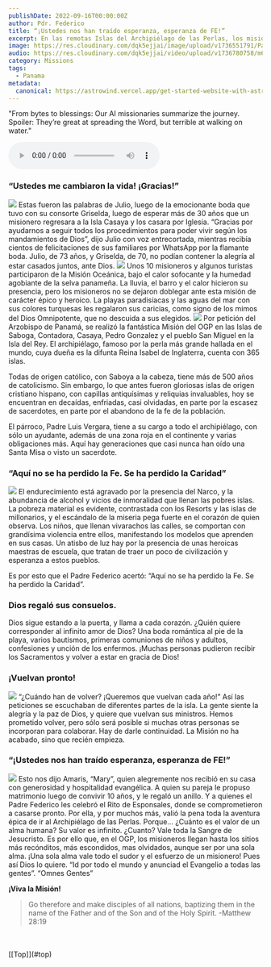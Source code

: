 ```yaml
---
publishDate: 2022-09-16T00:00:00Z
author: Pdr. Federico
title: “¡Ustedes nos han traído esperanza, esperanza de FE!”
excerpt: En las remotas Islas del Archipiélago de las Perlas, los misioneros del Omnes Gentes Project transformaron vidas a través del amor de Dios. Desde bodas esperadas por más de 30 años hasta bautismos y primeras comuniones, la misión trajo consuelo y esperanza a una comunidad marcada por la pobreza y la violencia. A pesar de las adversidades, el sacrificio de los misioneros iluminó corazones sedientos de fe. “¡Nos trajeron esperanza de FE!” fueron las palabras de los isleños, quienes esperan ansiosos el regreso de los misioneros.
image: https://res.cloudinary.com/dqk5ejjai/image/upload/v1736551791/Panama07_wrzsbo.jpg
audio: https://res.cloudinary.com/dqk5ejjai/video/upload/v1736780758/m6_es_ysihnx.wav
category: Missions
tags:
  - Panama
metadata:
  canonical: https://astrowind.vercel.app/get-started-website-with-astro-tailwind-css
---
```



  <p class="audio-description">
    "From bytes to blessings: Our AI missionaries summarize the journey. Spoiler: They’re great at spreading the Word, but terrible at walking on water."
  </p>
  <audio controls>
    <source src={frontmatter.audio} type="audio/mpeg" />
    Your browser does not support the audio element.
  </audio>


### “Ustedes me cambiaron la vida! ¡Gracias!”
![](https://res.cloudinary.com/dqk5ejjai/image/upload/v1736551742/Panama01_hffrxa.jpg)
Estas fueron las palabras de Julio, luego de la emocionante boda que tuvo con su consorte Griselda, luego de esperar más de 30 años que un misionero regresara a la Isla Casaya y los casara por Iglesia. “Gracias por ayudarnos a seguir todos los procedimientos para poder vivir según los mandamientos de Dios”, dijo Julio con voz entrecortada, mientras recibía cientos de felicitaciones de sus familiares por WhatsApp por la flamante boda. Julio, de 73 años, y Griselda, de 70, no podían contener la alegría al estar casados juntos, ante Dios.
![](https://res.cloudinary.com/dqk5ejjai/image/upload/v1736551635/Panama02_ytig3c.jpg)
Unos 10 misioneros y algunos turistas participaron de la Misión Oceánica, bajo el calor sofocante y la humedad agobiante de la selva panameña. La lluvia, el barro y el calor hicieron su presencia, pero los misioneros no se dejaron doblegar ante esta misión de carácter épico y heroico. La playas paradisíacas y las aguas del mar con sus colores turquesas les regalaron sus caricias, como signo de los mimos del Dios Omnipotente, que no descuida a sus elegidos.
![](https://res.cloudinary.com/dqk5ejjai/image/upload/v1736551743/Panama03_p5uwva.jpg)
Por petición del Arzobispo de Panamá, se realizó la fantástica Misión del OGP en las Islas de Saboga, Contadora, Casaya, Pedro Gonzalez y el pueblo San Miguel en la Isla del Rey. El archipiélago, famoso por la perla más grande hallada en el mundo, cuya dueña es la difunta Reina Isabel de Inglaterra, cuenta con 365 islas.

Todas de origen católico, con Saboya a la cabeza, tiene más de 500 años de catolicismo. Sin embargo, lo que antes fueron gloriosas islas de origen cristiano hispano, con capillas antiquísimas y reliquias invaluables, hoy se encuentran en decaídas, enfriadas, casi olvidadas, en parte por la escasez de sacerdotes, en parte por el abandono de la fe de la población.

El párroco, Padre Luis Vergara, tiene a su cargo a todo el archipiélago, con sólo un ayudante, además de una zona roja en el continente y varias obligaciones más. Aquí hay generaciones que casi nunca han oído una Santa Misa o visto un sacerdote.

### “Aquí no se ha perdido la Fe. Se ha perdido la Caridad”
![](https://res.cloudinary.com/dqk5ejjai/image/upload/v1736551743/Panama04_xwyxyt.jpg)
El endurecimiento está agravado por la presencia del Narco, y la abundancia de alcohol y vicios de inmoralidad que llenan las pobres islas. La pobreza material es evidente, contrastada con los Resorts y las islas de millonarios, y el escándalo de la miseria pega fuerte en el corazón de quien observa. Los niños, que llenan vivarachos las calles, se comportan con grandísima violencia entre ellos, manifestando los modelos que aprenden en sus casas. Un atisbo de luz hay por la presencia de unas heroicas maestras de escuela, que tratan de traer un poco de civilización y esperanza a estos pueblos.

Es por esto que el Padre Federico acertó: “Aquí no se ha perdido la Fe. Se ha perdido la Caridad”.

### Dios regaló sus consuelos.

Dios sigue estando a la puerta, y llama a cada corazón. ¿Quién quiere corresponder al infinito amor de Dios? Una boda romántica al pie de la playa, varios bautismos, primeras comuniones de niños y adultos, confesiones y unción de los enfermos. ¡Muchas personas pudieron recibir los Sacramentos y volver a estar en gracia de Dios!

### ¡Vuelvan pronto!
![](https://res.cloudinary.com/dqk5ejjai/image/upload/v1736551636/Panama05_mpmiyl.jpg)
“¿Cuándo han de volver? ¡Queremos que vuelvan cada año!” Así las peticiones se escuchaban de diferentes partes de la isla. La gente siente la alegría y la paz de Dios, y quiere que vuelvan sus ministros. Hemos prometido volver, pero sólo será posible si muchas otras personas se incorporan para colaborar. Hay de darle continuidad. La Misión no ha acabado, sino que recién empieza.

### “¡Ustedes nos han traído esperanza, esperanza de FE!”
![](https://res.cloudinary.com/dqk5ejjai/image/upload/v1736551636/Panama06_prgi3o.jpg)
Esto nos dijo Amaris, “Mary”, quien alegremente nos recibió en su casa con generosidad y hospitalidad evangélica. A quien su pareja le propuso matrimonio luego de convivir 10 años, y le regaló un anillo. Y a quienes el Padre Federico les celebró el Rito de Esponsales, donde se comprometieron a casarse pronto. Por ella, y por muchos más, valió la pena toda la aventura épica de ir al Archipiélago de las Perlas. Porque… ¿Cuánto es el valor de un alma humana? Su valor es infinito. ¿Cuanto? Vale toda la Sangre de Jesucristo. Es por ello que, en el OGP, los misioneros llegan hasta los sitios más recónditos, más escondidos, mas olvidados, aunque ser por una sola alma. ¡Una sola alma vale todo el sudor y el esfuerzo de un misionero! Pues así Dios lo quiere. “Id por todo el mundo y anunciad el Evangelio a todas las gentes”. “Omnes Gentes”

**¡Viva la Misión!**

> Go therefore and make disciples of all nations, baptizing them in the name of the Father and of the Son and of the Holy Spirit.    -Matthew 28:19
<br/>
<YouTube id="XYw19vM21b4" />
<br/>
<Hero2
    tagline="¡Tu ayuda vale mucho para nosotros y ellos!<br><br>Dios bendiga tu generosidad<br>"
    actions={[
      { variant: 'primary', 
        text: 'Donacion', 
        href: 'https://donorbox.org/omnesgentesproject',
        icon: 'tabler:heart'},
    ]}
    image={{
      src: 'https://res.cloudinary.com/dqk5ejjai/image/upload/v1736551623/IMG_1380_cpbvd9.jpg',
      alt: 'Donation',
    }}
  />
[[Top]](#top)

